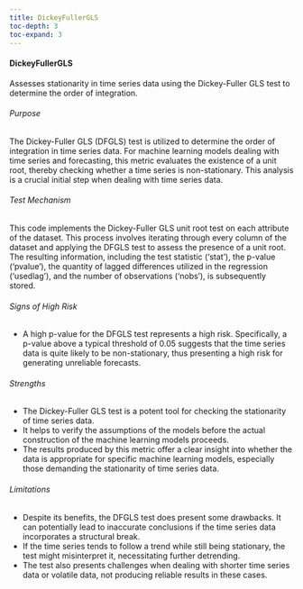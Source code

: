 ```yaml
---
title: DickeyFullerGLS
toc-depth: 3
toc-expand: 3
---
```






  
#### DickeyFullerGLS

Assesses stationarity in time series data using the Dickey-Fuller GLS test to determine the order of integration.

###### Purpose

The Dickey-Fuller GLS (DFGLS) test is utilized to determine the order of integration in time series data. For
machine learning models dealing with time series and forecasting, this metric evaluates the existence of a unit
root, thereby checking whether a time series is non-stationary. This analysis is a crucial initial step when
dealing with time series data.

###### Test Mechanism

This code implements the Dickey-Fuller GLS unit root test on each attribute of the dataset. This process involves
iterating through every column of the dataset and applying the DFGLS test to assess the presence of a unit root.
The resulting information, including the test statistic ('stat'), the p-value ('pvalue'), the quantity of lagged
differences utilized in the regression ('usedlag'), and the number of observations ('nobs'), is subsequently stored.

###### Signs of High Risk

- A high p-value for the DFGLS test represents a high risk. Specifically, a p-value above a typical threshold of
0.05 suggests that the time series data is quite likely to be non-stationary, thus presenting a high risk for
generating unreliable forecasts.

###### Strengths

- The Dickey-Fuller GLS test is a potent tool for checking the stationarity of time series data.
- It helps to verify the assumptions of the models before the actual construction of the machine learning models
proceeds.
- The results produced by this metric offer a clear insight into whether the data is appropriate for specific
machine learning models, especially those demanding the stationarity of time series data.

###### Limitations

- Despite its benefits, the DFGLS test does present some drawbacks. It can potentially lead to inaccurate
conclusions if the time series data incorporates a structural break.
- If the time series tends to follow a trend while still being stationary, the test might misinterpret it,
necessitating further detrending.
- The test also presents challenges when dealing with shorter time series data or volatile data, not producing
reliable results in these cases.




 